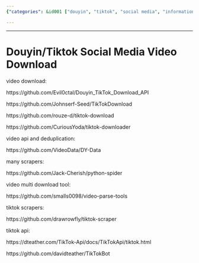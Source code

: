 ```yaml
---
{"categories": &id001 ["douyin", "tiktok", "social media", "information gathering", "scraping", "video sources", "API"], "category": "Video Downloaders", "date": "2022-05-05 10:23:53", "description": "This article provides information on resources for downloading Douyin/TikTok videos. It covers APIs, scrapers, and deduplication tools, along with their respective documentation and a GitHub repository for easy access.", "tags": *id001, "title": "Douyin Tiktok Social Media Download"}

---
```


------

# Douyin/Tiktok Social Media Video Download

video download:

https://github.com/Evil0ctal/Douyin_TikTok_Download_API

https://github.com/Johnserf-Seed/TikTokDownload

https://github.com/rouze-d/tiktok-download

https://github.com/CuriousYoda/tiktok-downloader

video api and deduplication:

https://github.com/VideoData/DY-Data

many scrapers:

https://github.com/Jack-Cherish/python-spider

video multi download tool:

https://github.com/smalls0098/video-parse-tools

tiktok scrapers:

https://github.com/drawrowfly/tiktok-scraper

tiktok api:

https://dteather.com/TikTok-Api/docs/TikTokApi/tiktok.html

https://github.com/davidteather/TikTokBot

